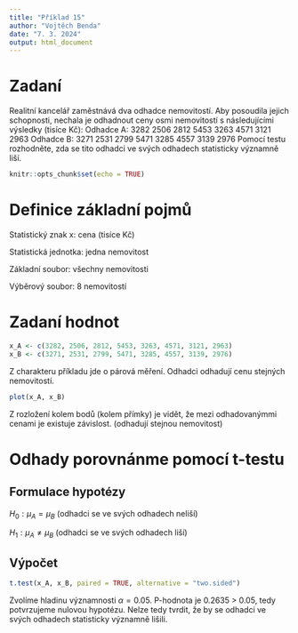 ```yaml
---
title: "Příklad 15"
author: "Vojtěch Benda"
date: "7. 3. 2024"
output: html_document
---
```


# Zadaní
Realitní kancelář zaměstnává dva odhadce nemovitostí. Aby posoudila jejich schopnosti, nechala je odhadnout ceny osmi nemovitostí s následujícími výsledky (tisíce Kč):
Odhadce A: 3282 2506 2812 5453 3263 4571 3121 2963
Odhadce B: 3271 2531 2799 5471 3285 4557 3139 2976
Pomocí testu rozhodněte, zda se tito odhadci ve svých odhadech statisticky významně liší.

```r
knitr::opts_chunk$set(echo = TRUE)
```

# Definice základní pojmů

Statistický znak x: cena (tisíce Kč)

Statistická jednotka: jedna nemovitost

Základní soubor: všechny nemovitosti

Výběrový soubor: 8 nemovitostí

# Zadaní hodnot

```r
x_A <- c(3282, 2506, 2812, 5453, 3263, 4571, 3121, 2963)
x_B <- c(3271, 2531, 2799, 5471, 3285, 4557, 3139, 2976)
```

Z charakteru příkladu jde o párová měření. Odhadci odhadují cenu stejných nemovitostí.

```r
plot(x_A, x_B)
```


Z rozložení kolem bodů (kolem přímky) je vidět, že mezi odhadovanýmmi cenami je existuje závislost. (odhadují stejnou nemovitost)

# Odhady porovnánme pomocí t-testu

## Formulace hypotézy

$H_0: \mu_A = \mu_B$ (odhadci se ve svých odhadech neliší)

$H_1: \mu_A \neq \mu_B$ (odhadci se ve svých odhadech liší)

## Výpočet

```r
t.test(x_A, x_B, paired = TRUE, alternative = "two.sided")
```

Zvolíme hladinu významnosti $\alpha = 0.05$. P-hodnota je 0.2635 > 0.05, tedy potvrzujeme nulovou hypotézu. Nelze tedy tvrdit, že by se odhadci ve svých odhadech statisticky významně lišili.
